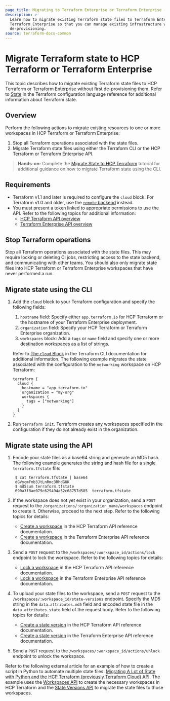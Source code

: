 ```yaml
---
page_title: Migrating to Terraform Enterprise or Terraform Enterprise - HCP Terraform
description: >-
  Learn how to migrate existing Terraform state files to Terraform Enterprise or
  Terraform Enterprise so that you can manage existing infrastructure without
  de-provisioning.
source: terraform-docs-common
---
```


# Migrate Terraform state to HCP Terraform or Terraform Enterprise

This topic describes how to migrate existing Terraform state files to HCP Terraform or Terraform Enterprise without first de-provisioning them. Refer to [State](/terraform/language/state) in the Terraform configuration language reference for additional information about Terraform state. 

## Overview

Perform the following actions to migrate existing resources to one or more workspaces in HCP Terraform or Terraform Enterprise:

1.  Stop all Terraform operations associated with the state files. 
2.  Migrate Terraform state files using either the Terraform CLI or the HCP Terraform or Terraform Enterprise API.

> **Hands-on:** Complete the [Migrate State to HCP Terraform](/terraform/tutorials/state/cloud-migrate) tutorial for additional guidance on how to migrate Terraform state using the CLI.

## Requirements

-   Terraform v1.1 and later is required to configure the `cloud` block. For Terraform v1.0 and older, use the [`remote` backend](/terraform/language/settings/backends/remote) instead.
-   You must present a token linked to appropriate permissions to use the API. Refer to the following topics for additional information:
    -   [HCP Terraform API overview](/terraform/enterprise/api-docs)
    -   [Terraform Enterprise API overview](/terraform/enterprise/api-docs)

## Stop Terraform operations

Stop all Terraform operations associated with the state files. This may require locking or deleting CI jobs, restricting access to the state backend, and communicating with other teams. You should also only migrate state files into HCP Terraform or Terraform Enterprise workspaces that have never performed a run.

## Migrate state using the CLI

1.  Add the `cloud` block to your Terraform configuration and specify the following fields:

    1.  `hostname` field: Specify either `app.terraform.io` for HCP Terraform or the hostname of your Terraform Enterprise deployment. 
    2.  `organization` field: Specify your HCP Terraform or Terraform Enterprise organization. 
    3.  `workspaces` block: Add a `tags` or `name` field and specify one or more destination workspaces as a list of strings. 

    Refer to [The `cloud` Block](/terraform/cli/cloud/settings#the-cloud-block) in the Terraform CLI documentation for additional information. The following example migrates the state associated with the configuration to the `networking` workspace on HCP Terraform:

    ```hcl
    terraform {
      cloud {
        hostname = "app.terraform.io"
        organization = "my-org"
        workspaces {
          tags = ["networking"]
        }
      }
    }
    ```

2.  Run `terraform init`. Terraform creates any workspaces specified in the configuration if they do not already exist in the organization.

## Migrate state using the API

1.  Encode your state files as a base64 string and generate an MD5 hash. The following example generates the string and hash file for a single `terraform.tfstate` file:

    ```shell-session
     $ cat terraform.tfstate | base64
     dGVycmFmb3JtLnRmc3RhdGUK
     $ md5sum terraform.tfstate
     690a3f8ae079c629494a52c68757d585  terraform.tfstate
    ```
2.  If the workspace does not yet exist in your organization, send a `POST` request to the `/organizations/:organization_name/workspaces` endpoint to create it. Otherwise, proceed to the next step. Refer to the following topics for details:
    -   [Create a workspace](/terraform/enterprise/api-docs/workspaces#create-a-workspace) in the HCP Terraform API reference documentation. 
    -   [Create a workspace](/terraform/enterprise/api-docs/workspaces#create-a-workspace) in the Terraform Enterprise API reference documentation.
3.  Send a `POST` request to the `/workspaces/:workspace_id/actions/lock` endpoint to lock the workspace. Refer to the following topics for details:
    -   [Lock a workspace](/terraform/enterprise/api-docs/workspaces#lock-a-workspace) in the HCP Terraform API reference documentation. 
    -   [Lock a workspace](/terraform/enterprise/api-docs/workspaces#lock-a-workspace) in the Terraform Enterprise API reference documentation. 
4.  To upload your state files to the workspace, send a `POST` request to the `/workspaces/:workspace_id/state-versions` endpoint. Specify the MD5 string in the `data.attributes.md5` field and encoded state file in the `data.attributes.state` field of the request body.  Refer to the following topics for details:
    -   [Create a state version](/terraform/enterprise/api-docs/state-versions#create-a-state-version) in the HCP Terraform API reference documentation. 
    -   [Create a state version](/terraform/enterprise/api-docs/state-versions#create-a-state-version) in the Terraform Enterprise API reference documentation.
5.  Send a `POST` request to the `/workspaces/:workspace_id/actions/unlock` endpoint to unlock the workspace. 

Refer to the following external article for an example of how to create a script in Python to automate multiple state files:
[Migrating A Lot of State with Python and the HCP Terraform (previously Terraform Cloud) API](https://medium.com/hashicorp-engineering/migrating-a-lot-of-state-with-python-and-the-terraform-cloud-api-997ec798cd11). The example uses the [Workspaces API](/terraform/enterprise/api-docs/workspaces#create-a-workspace) to create the necessary workspaces in HCP Terraform and the [State Versions API](/terraform/enterprise/api-docs/state-versions) to migrate the state files to those workspaces.

